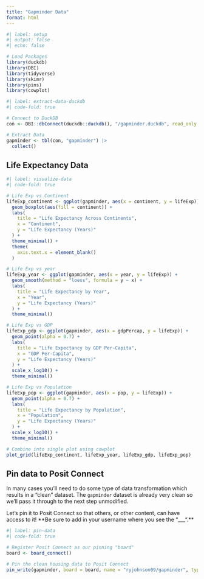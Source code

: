 ```yaml
---
title: "Gapminder Data"
format: html
---
```


```r
#| label: setup
#| output: false
#| echo: false

# Load Packages
library(duckdb)
library(DBI)
library(tidyverse)
library(skimr)
library(pins)
library(cowplot)
```


```r
#| label: extract-data-duckdb
#| code-fold: true

# Connect to DuckDB
con <- DBI::dbConnect(duckdb::duckdb(), "/gapminder.duckdb", read_only = TRUE)

# Extract Data
gapminder <- tbl(con, "gapminder") |> 
  collect()
```

## Life Expectancy Data

```r
#| label: visualize-data
#| code-fold: true

# Life Exp vs Continent
lifeExp_continent <- ggplot(gapminder, aes(x = continent, y = lifeExp)) +
  geom_boxplot(aes(fill = continent)) +
  labs(
    title = "Life Expectancy Across Continents",
    x = "Continent",
    y = "Life Expectancy (Years)"
  ) +
  theme_minimal() +
  theme(
    axis.text.x = element_blank()
  )

# Life Exp vs year
lifeExp_year <- ggplot(gapminder, aes(x = year, y = lifeExp)) +
  geom_smooth(method = "loess", formula = y ~ x) +
  labs(
    title = "Life Expectancy by Year",
    x = "Year",
    y = "Life Expectancy (Years)"
  ) +
  theme_minimal()

# Life Exp vs GDP
lifeExp_gdp <- ggplot(gapminder, aes(x = gdpPercap, y = lifeExp)) +
  geom_point(alpha = 0.7) +
  labs(
    title = "Life Expectancy by GDP Per-Capita",
    x = "GDP Per-Capita",
    y = "Life Expectancy (Years)"
  ) +
  scale_x_log10() +
  theme_minimal()

# Life Exp vs Population
lifeExp_pop <- ggplot(gapminder, aes(x = pop, y = lifeExp)) +
  geom_point(alpha = 0.7) +
  labs(
    title = "Life Expectancy by Population",
    x = "Population",
    y = "Life Expectancy (Years)"
  ) +
  scale_x_log10() +
  theme_minimal()

# Combine into single plot using cowplot
plot_grid(lifeExp_continent, lifeExp_year, lifeExp_gdp, lifeExp_pop)
```

## Pin data to Posit Connect

In many cases you'll need to do some type of data transformation which results in a "clean" dataset. The `gapminder` dataset is already very clean so we'll pass it through to the next step unmodified.

Let's pin it to Posit Connect so that others, or other content, can have access to it! **Be sure to add in your username where you see the "___".**

```r
#| label: pin-data
#| code-fold: true

# Register Posit Connect as our pinning "board"
board <- board_connect()

# Pin the clean housing data to Posit Connect
pin_write(gapminder, board = board, name = "ryjohnson09/gapminder", type = "csv")
```

